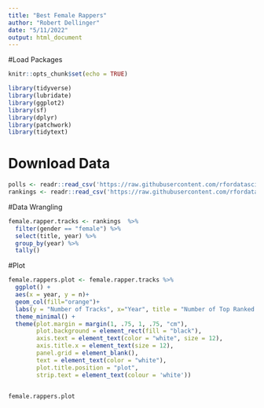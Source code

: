 ```yaml
---
title: "Best Female Rappers"
author: "Robert Dellinger"
date: "5/11/2022"
output: html_document
---
```


#Load Packages

```r
knitr::opts_chunk$set(echo = TRUE)

library(tidyverse)
library(lubridate)
library(ggplot2)
library(sf)
library(dplyr)
library(patchwork)
library(tidytext)

```

# Download Data

```r

polls <- readr::read_csv('https://raw.githubusercontent.com/rfordatascience/tidytuesday/master/data/2020/2020-04-14/polls.csv')
rankings <- readr::read_csv('https://raw.githubusercontent.com/rfordatascience/tidytuesday/master/data/2020/2020-04-14/rankings.csv')

```

#Data Wrangling

```r
female.rapper.tracks <- rankings  %>% 
  filter(gender == "female") %>% 
  select(title, year) %>% 
  group_by(year) %>% 
  tally()
```

#Plot 

```r

female.rappers.plot <- female.rapper.tracks %>% 
  ggplot() +
  aes(x = year, y = n)+
  geom_col(fill="orange")+
  labs(y = "Number of Tracks", x="Year", title = "Number of Top Ranked Tracks Released by Female Rappers \n Between 1980 and 2000",  subtitle = "Data Visualization by Rob") +
  theme_minimal() +
  theme(plot.margin = margin(1, .75, 1, .75, "cm"),
        plot.background = element_rect(fill = "black"),
        axis.text = element_text(color = "white", size = 12),
        axis.title.x = element_text(size = 12),
        panel.grid = element_blank(),
        text = element_text(color = "white"),
        plot.title.position = "plot",
        strip.text = element_text(colour = 'white'))


female.rappers.plot


```


